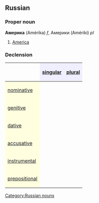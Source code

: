 ==Russian==
[[Category:Russian nouns]]
===Proper noun===
'''Америка''' (Amérika) ''f'', Америки (Amériki) ''pl''

#[[America]]

===Declension===
{| border="1" cellpadding="4" cellspacing="0"
!
! style="background-color: #EFEFFF" align="center"|[[singular]]
! style="background-color: #EFEFFF" align="center"|[[plural]]
|-
! style="background-color: #FFFFE0" align="left"|[[nominative case|nominative]]
| align="center"|{{RUchar|Аме́рика}}
| align="center"|{{RUchar|Аме́рики}}
|-
! style="background-color: #FFFFE0" align="left"|[[genitive case|genitive]]
| align="center"|{{RUchar|Аме́рики}}
| align="center"|{{RUchar|Аме́рик}}
|-
! style="background-color: #FFFFE0" align="left"|[[dative case|dative]]
| align="center"|{{RUchar|Аме́рике}}
| align="center"|{{RUchar|Аме́рикам}}
|-
! style="background-color: #FFFFE0" align="left"|[[accusative case|accusative]]
| align="center"|{{RUchar|Аме́рику}}
| align="center"|{{RUchar|Аме́рики}}
|-
! style="background-color: #FFFFE0" align="left"|[[instrumental case|instrumental]]
| align="center"|{{RUchar|Аме́рикой, -ою}}
| align="center"|{{RUchar|Аме́риками}}
|-
! style="background-color: #FFFFE0" align="left"|[[prepositional case|prepositional]]
| align="center"|{{RUchar|об Аме́рике}}
| align="center"|{{RUchar|об Аме́риках}}
|}